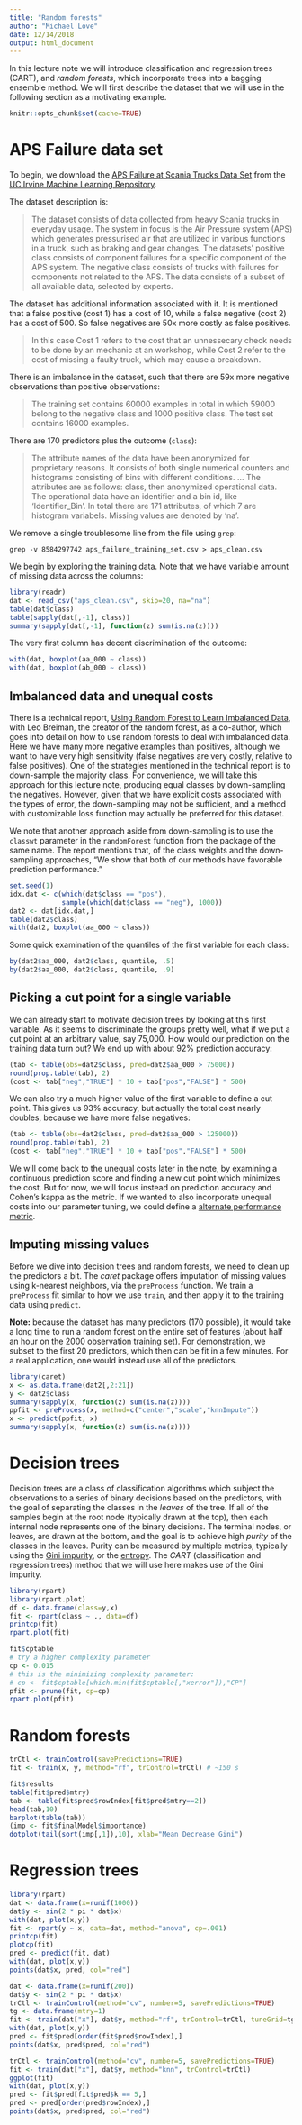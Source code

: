 ```yaml
---
title: "Random forests"
author: "Michael Love"
date: 12/14/2018
output: html_document
---
```


In this lecture note we will introduce classification and regression
trees (CART), and *random forests*, which incorporate trees into a
bagging ensemble method. We will first describe the dataset that we
will use in the following section as a motivating example.

```r
knitr::opts_chunk$set(cache=TRUE)
```

# APS Failure data set

To begin, we download the
[APS Failure at Scania Trucks Data Set](https://archive.ics.uci.edu/ml/datasets/APS+Failure+at+Scania+Trucks)
from the 
[UC Irvine Machine Learning Repository](https://archive.ics.uci.edu/ml/index.php).

The dataset description is:

> The dataset consists of data collected from heavy Scania 
> trucks in everyday usage. The system in focus is the 
> Air Pressure system (APS) which generates pressurised 
> air that are utilized in various functions in a truck, 
> such as braking and gear changes. The datasets' 
> positive class consists of component failures 
> for a specific component of the APS system. 
> The negative class consists of trucks with failures 
> for components not related to the APS. The data consists 
> of a subset of all available data, selected by experts. 

The dataset has additional information associated with it. It is
mentioned that a false positive (cost 1) has a cost of 10, while a
false negative (cost 2) has a cost of 500. So false negatives are 50x
more costly as false positives.

> In this case Cost 1 refers to the cost that an unnessecary 
> check needs to be done by an mechanic at an workshop, while 
> Cost 2 refer to the cost of missing a faulty truck, 
> which may cause a breakdown. 

There is an imbalance in the dataset, such that there are 59x more
negative observations than positive observations:

> The training set contains 60000 examples in total in which 
> 59000 belong to the negative class and 1000 positive class. 
> The test set contains 16000 examples. 

There are 170 predictors plus the outcome (`class`):

> The attribute names of the data have been anonymized for 
> proprietary reasons. It consists of both single numerical 
> counters and histograms consisting of bins with different 
> conditions. 
> ...
> The attributes are as follows: class, then 
> anonymized operational data. The operational data have 
> an identifier and a bin id, like 'Identifier_Bin'. 
> In total there are 171 attributes, of which 7 are 
> histogram variabels. Missing values are denoted by 'na'.

We remove a single troublesome line from the file using `grep`:

```
grep -v 8584297742 aps_failure_training_set.csv > aps_clean.csv
```

We begin by exploring the training data. Note that we have variable
amount of missing data across the columns:

```r
library(readr)
dat <- read_csv("aps_clean.csv", skip=20, na="na")
table(dat$class)
table(sapply(dat[,-1], class))
summary(sapply(dat[,-1], function(z) sum(is.na(z))))
```

The very first column has decent discrimination of the outcome:

```r
with(dat, boxplot(aa_000 ~ class))
with(dat, boxplot(ab_000 ~ class))
```

## Imbalanced data and unequal costs

There is a technical report, 
[Using Random Forest to Learn Imbalanced Data](https://statistics.berkeley.edu/sites/default/files/tech-reports/666.pdf),
with Leo Breiman, the creator of the random forest, as a co-author,
which goes into detail on how to use random forests to deal with
imbalanced data. Here we have many more negative examples than
positives, although we want to have very high sensitivity (false
negatives are very costly, relative to false positives). One of the
strategies mentioned in the technical report is to down-sample the
majority class. For convenience, we will take this approach for this
lecture note, producing equal classes by down-sampling the
negatives. However, given that we have explicit costs associated with
the types of error, the down-sampling may not be sufficient, and a
method with customizable loss function may actually be preferred for
this dataset.

We note that another approach aside from down-sampling is to use the
`classwt` parameter in the `randomForest` function from the package of
the same name. The report mentions that, of the class weights and the
down-sampling approaches, "We show that both of our methods have
favorable prediction performance."

```r
set.seed(1)
idx.dat <- c(which(dat$class == "pos"),
             sample(which(dat$class == "neg"), 1000))
dat2 <- dat[idx.dat,]
table(dat2$class)
with(dat2, boxplot(aa_000 ~ class))
```

Some quick examination of the quantiles of the first variable for each
class: 

```r
by(dat2$aa_000, dat2$class, quantile, .5)
by(dat2$aa_000, dat2$class, quantile, .9)
```

## Picking a cut point for a single variable

We can already start to motivate decision trees by looking at this
first variable. As it seems to discriminate the groups pretty well,
what if we put a cut point at an arbitrary value, say 75,000. How
would our prediction on the training data turn out? We end up with
about 92% prediction accuracy:

```r
(tab <- table(obs=dat2$class, pred=dat2$aa_000 > 75000))
round(prop.table(tab), 2)
(cost <- tab["neg","TRUE"] * 10 + tab["pos","FALSE"] * 500)
```

We can also try a much higher value of the first variable to define a
cut point. This gives us 93% accuracy, but actually the total cost
nearly doubles, because we have more false negatives:

```r
(tab <- table(obs=dat2$class, pred=dat2$aa_000 > 125000))
round(prop.table(tab), 2)
(cost <- tab["neg","TRUE"] * 10 + tab["pos","FALSE"] * 500)
```

We will come back to the unequal costs later in the note, by examining
a continuous prediction score and finding a new cut point which
minimizes the cost. But for now, we will focus instead on prediction
accuracy and Cohen's kappa as the metric. If we wanted to also
incorporate unequal costs into our parameter tuning, we could define a
[alternate performance metric](https://topepo.github.io/caret/model-training-and-tuning.html#alternate-performance-metrics).

## Imputing missing values

Before we dive into decision trees and random forests, we need to
clean up the predictors a bit. The *caret* package offers imputation
of missing values using k-nearest neighbors, via the `preProcess`
function. We train a `preProcess` fit similar to how we use `train`,
and then apply it to the training data using `predict`.

**Note:** because the dataset has many predictors (170 possible), it
would take a long time to run a random forest on the entire set of
features (about half an hour on the 2000 observation training
set). For demonstration, we subset to the first 20 predictors, which
then can be fit in a few minutes. For a real application, one would
instead use all of the predictors.

```r
library(caret)
x <- as.data.frame(dat2[,2:21])
y <- dat2$class
summary(sapply(x, function(z) sum(is.na(z))))
ppfit <- preProcess(x, method=c("center","scale","knnImpute"))
x <- predict(ppfit, x)
summary(sapply(x, function(z) sum(is.na(z))))
```

# Decision trees

Decision trees are a class of classification algorithms which subject
the observations to a series of binary decisions based on the
predictors, with the goal of separating the classes in the *leaves* of
the tree. If all of the samples begin at the root node (typically
drawn at the top), then each internal node represents one of the
binary decisions. The terminal nodes, or leaves, are drawn at the
bottom, and the goal is to achieve high *purity* of the classes in the
leaves. Purity can be measured by multiple metrics, typically using the
[Gini impurity](https://en.wikipedia.org/wiki/Decision_tree_learning#Gini_impurity), or the 
[entropy](https://en.wikipedia.org/wiki/Decision_tree_learning#Information_gain). The
*CART* (classification and regression trees) method that we will use
here makes use of the Gini impurity.

```r
library(rpart)
library(rpart.plot)
df <- data.frame(class=y,x)
fit <- rpart(class ~ ., data=df)
printcp(fit)
rpart.plot(fit)
```

```r
fit$cptable
# try a higher complexity parameter
cp <- 0.015
# this is the minimizing complexity parameter:
# cp <- fit$cptable[which.min(fit$cptable[,"xerror"]),"CP"]
pfit <- prune(fit, cp=cp)
rpart.plot(pfit)
```

# Random forests

```r
trCtl <- trainControl(savePredictions=TRUE)
fit <- train(x, y, method="rf", trControl=trCtl) # ~150 s
```

```r
fit$results
table(fit$pred$mtry)
tab <- table(fit$pred$rowIndex[fit$pred$mtry==2])
head(tab,10)
barplot(table(tab))
(imp <- fit$finalModel$importance)
dotplot(tail(sort(imp[,1]),10), xlab="Mean Decrease Gini")
```

# Regression trees

```r
library(rpart)
dat <- data.frame(x=runif(1000))
dat$y <- sin(2 * pi * dat$x)
with(dat, plot(x,y))
fit <- rpart(y ~ x, data=dat, method="anova", cp=.001)
printcp(fit)
plotcp(fit)
pred <- predict(fit, dat)
with(dat, plot(x,y))
points(dat$x, pred, col="red")
```

```r
dat <- data.frame(x=runif(200))
dat$y <- sin(2 * pi * dat$x)
trCtl <- trainControl(method="cv", number=5, savePredictions=TRUE)
tg <- data.frame(mtry=1)
fit <- train(dat["x"], dat$y, method="rf", trControl=trCtl, tuneGrid=tg)
with(dat, plot(x,y))
pred <- fit$pred[order(fit$pred$rowIndex),]
points(dat$x, pred$pred, col="red")
```

```r
trCtl <- trainControl(method="cv", number=5, savePredictions=TRUE)
fit <- train(dat["x"], dat$y, method="knn", trControl=trCtl)
ggplot(fit)
with(dat, plot(x,y))
pred <- fit$pred[fit$pred$k == 5,]
pred <- pred[order(pred$rowIndex),]
points(dat$x, pred$pred, col="red")
```
